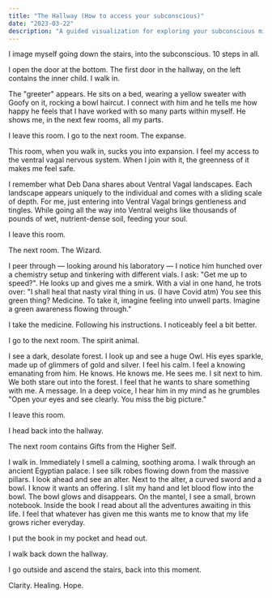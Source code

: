 ```yaml
---
title: "The Hallway (How to access your subconscious)"
date: "2023-03-22"
description: "A guided visualization for exploring your subconscious mind and inner parts"
---
```


I image myself going down the stairs, into the subconscious. 10 steps in all.

I open the door at the bottom. The first door in the hallway, on the left contains the inner child. I walk in. 

The "greeter" appears. He sits on a bed, wearing a yellow sweater with Goofy on it, rocking a bowl haircut. I connect with him and he tells me how happy he feels that I have worked with so many parts within myself. He shows me, in the next few rooms, all my parts. 

I leave this room. I go to the next room. The expanse. 

This room, when you walk in, sucks you into expansion. I feel my access to the ventral vagal nervous system. When I join with it, the greenness of it makes me feel safe.

I remember what Deb Dana shares about Ventral Vagal landscapes. Each landscape appears uniquely to the individual and comes with a sliding scale of depth. For me, just entering into Ventral Vagal brings gentleness and tingles. While going all the way into Ventral weighs like thousands of pounds of wet, nutrient-dense soil, feeding your soul.

I leave this room.


The next room. The Wizard.

I peer through — looking around his laboratory — I notice him hunched over a chemistry setup and tinkering with different vials. I ask: "Get me up to speed?". He looks up and gives me a smirk. With a vial in one hand, he trots over: "I shall heal that nasty viral thing in us. (I have Covid atm) You see this green thing? Medicine. To take it, imagine feeling into unwell parts. Imagine a green awareness flowing through."

I take the medicine. Following his instructions. I noticeably feel a bit better.

I go to the next room. The spirit animal. 

I see a dark, desolate forest. I look up and see a huge Owl. His eyes sparkle, made up of glimmers of gold and silver. I feel his calm. I feel a knowing emanating from him. He knows. He knows me. He sees me. I sit next to him. We both stare out into the forest. I feel that he wants to share something with me. A message. In a deep voice, I hear him in my mind as he grumbles "Open your eyes and see clearly. You miss the big picture."

I leave this room.

I head back into the hallway. 

The next room contains Gifts from the Higher Self.

I walk in. Immediately I smell a calming, soothing aroma. I walk through an ancient Egyptian palace. I see silk robes flowing down from the massive pillars. I look ahead and see an alter. Next to the alter, a curved sword and a bowl. I know it wants an offering. I slit my hand and let blood flow into the bowl. The bowl glows and disappears. On the mantel, I see a small, brown notebook. Inside the book I read about all the adventures awaiting in this life. I feel that whatever has given me this wants me to know that my life grows richer everyday.

I put the book in my pocket and head out.

I walk back down the hallway.

I go outside and ascend the stairs, back into this moment.

Clarity. Healing. Hope.